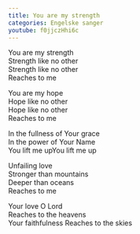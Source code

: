 ```yaml
---
title: You are my strength
categories: Engelske sanger
youtube: f0jjczHhi6c
---
```


You are my strength  
Strength like no other  
Strength like no other  
Reaches to me

You are my hope  
Hope like no other  
Hope like no other  
Reaches to me

In the fullness of Your grace  
In the power of Your Name  
You lift me upYou lift me up
  
Unfailing love  
Stronger than mountains  
Deeper than oceans  
Reaches to me

Your love O Lord  
Reaches to the heavens  
Your faithfulness Reaches to the skies
